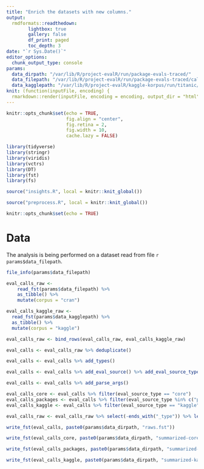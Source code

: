 ```yaml
---
title: "Enrich the datasets with new columns."
output:
  rmdformats::readthedown:
        lightbox: true
        gallery: false
        df_print: paged
        toc_depth: 3
date: "`r Sys.Date()`"
editor_options: 
  chunk_output_type: console
params:
  data_dirpath: "/var/lib/R/project-evalR/run/package-evals-traced/"
  data_filepath: "/var/lib/R/project-evalR/run/package-evals-traced/calls-final.fst"
  data_kagglepath: "/var/lib/R/project-evalR/kaggle-korpus/run/titanic/calls.fst"
knit: (function(inputFile, encoding) {
  rmarkdown::render(inputFile, encoding = encoding, output_dir = "html") })
---
```


```r
knitr::opts_chunk$set(echo = TRUE,
                      fig.align = "center",
                      fig.retina = 2,
                      fig.width = 10,
                      cache.lazy = FALSE)

library(tidyverse)
library(stringr)
library(viridis)
library(vctrs)
library(DT)
library(fst)
library(fs)

source("insights.R", local = knitr::knit_global())

source("preprocess.R", local = knitr::knit_global())
```


```r
knitr::opts_chunk$set(echo = TRUE)
```


# Data

The analysis is being performed on a dataset read from file `r params$data_filepath`.

```r
file_info(params$data_filepath)
```


```r
eval_calls_raw <-
    read_fst(params$data_filepath) %>%
    as_tibble() %>%
    mutate(corpus = "cran")

eval_calls_kaggle_raw <- 
  read_fst(params$data_kagglepath) %>%
  as_tibble() %>% 
  mutate(corpus = "kaggle")

eval_calls_raw <- bind_rows(eval_calls_raw, eval_calls_kaggle_raw)
```

```r
eval_calls <- eval_calls_raw %>% deduplicate()
```

```r
eval_calls <- eval_calls %>% add_types()
```

```r
eval_calls <- eval_calls %>% add_eval_source() %>% add_eval_source_type()
```



```r
eval_calls <- eval_calls %>% add_parse_args()
```


```r
eval_calls_core <- eval_calls %>% filter(eval_source_type == "core")
eval_calls_packages <- eval_calls %>% filter(eval_source_type %in% c("package", "<undefined>") )
eval_calls_kaggle <- eval_calls %>% filter(eval_source_type == "kaggle")
```


```r
eval_calls_raw <- eval_calls_raw %>% select(-ends_with("_type")) %>% left_join(eval_calls)
```


```r
write_fst(eval_calls, paste0(params$data_dirpath, "raws.fst"))

write_fst(eval_calls_core, paste0(params$data_dirpath, "summarized-core.fst"))

write_fst(eval_calls_packages, paste0(params$data_dirpath, "summarized-packages.fst"))

write_fst(eval_calls_kaggle, paste0(params$data_dirpath, "summarized-kaggle.fst"))
```


